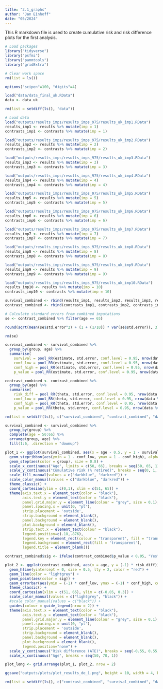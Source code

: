```yaml
---
title: "3.1_graphs"
author: "Jan Einhoff"
date: "05/2024"
---
```


This R markdown file is used to create cumulative risk and risk difference plots for the first analysis.

```r
# Load packages
library("tidyverse")
library("psfmi")
library("pammtools")
library("gridExtra")

# Clear work space
rm(list = ls())

options("scipen"=100, "digits"=4)

```

```r
load("data/data_final_uk.RData")
data <- data_uk

rm(list = setdiff(ls(), "data"))

# Load data
load("outputs/results_imps/results_imps_975/results_uk_imp1.RData")
results_imp1 <- results %>% mutate(imp = 1)
contrasts_imp1 <- contrasts %>% mutate(imp = 1)

load("outputs/results_imps/results_imps_975/results_uk_imp2.RData")
results_imp2 <- results %>% mutate(imp = 2)
contrasts_imp2 <- contrasts %>% mutate(imp = 2)

load("outputs/results_imps/results_imps_975/results_uk_imp3.RData")
results_imp3 <- results %>% mutate(imp = 3)
contrasts_imp3 <- contrasts %>% mutate(imp = 3)

load("outputs/results_imps/results_imps_975/results_uk_imp4.RData")
results_imp4 <- results %>% mutate(imp = 4)
contrasts_imp4 <- contrasts %>% mutate(imp = 4)

load("outputs/results_imps/results_imps_975/results_uk_imp5.RData")
results_imp5 <- results %>% mutate(imp = 5)
contrasts_imp5 <- contrasts %>% mutate(imp = 5)

load("outputs/results_imps/results_imps_975/results_uk_imp6.RData")
results_imp6 <- results %>% mutate(imp = 6)
contrasts_imp6 <- contrasts %>% mutate(imp = 6)

load("outputs/results_imps/results_imps_975/results_uk_imp7.RData")
results_imp7 <- results %>% mutate(imp = 7)
contrasts_imp7 <- contrasts %>% mutate(imp = 7)

load("outputs/results_imps/results_imps_975/results_uk_imp8.RData")
results_imp8 <- results %>% mutate(imp = 8)
contrasts_imp8 <- contrasts %>% mutate(imp = 8)

load("outputs/results_imps/results_imps_975/results_uk_imp9.RData")
results_imp9 <- results %>% mutate(imp = 9)
contrasts_imp9 <- contrasts %>% mutate(imp = 9)

load("outputs/results_imps/results_imps_975/results_uk_imp10.RData")
results_imp10 <- results %>% mutate(imp = 10)
contrasts_imp10 <- contrasts %>% mutate(imp = 10)

survival_combined <- rbind(results_imp1, results_imp2, results_imp3, results_imp4, results_imp5, results_imp6, results_imp7, results_imp8, results_imp9, results_imp10)
contrast_combined <- rbind(contrasts_imp1, contrasts_imp2, contrasts_imp3, contrasts_imp4, contrasts_imp5, contrasts_imp6, contrasts_imp7, contrasts_imp8, contrasts_imp9, contrasts_imp10)

```

```r
# Calculate standard errors from combined imputations
se <- contrast_combined %>% filter(age == 65)

round(sqrt(mean(se$std.error^2) + (1 + (1/10)) * var(se$std.error)), 3)

rm(se)

```

```r
survival_combined <- survival_combined %>%
  group_by(group, age) %>%
  summarise(
    survival = pool_RR(estimate, std.error, conf.level = 0.95, nrow(data %>% filter(age <= age)), 1)[1],
    conf_low = pool_RR(estimate, std.error, conf.level = 0.95, nrow(data %>% filter(age <= age)), 1)[2],
    conf_high = pool_RR(estimate, std.error, conf.level = 0.95, nrow(data %>% filter(age <= age)), 1)[3],
    p_value = pool_RR(estimate, std.error, conf.level = 0.95, nrow(data %>% filter(age <= age)), 1)[4])

contrast_combined <- contrast_combined %>%
  group_by(age) %>%
  summarise(
    risk_diff = pool_RR(theta, std.error, conf.level = 0.95, nrow(data %>% filter(age <= age)), 1)[1],
    conf_low = pool_RR(theta, std.error, conf.level = 0.95, nrow(data %>% filter(age <= age)), 1)[2],
    conf_high = pool_RR(theta, std.error, conf.level = 0.95, nrow(data %>% filter(age <= age)), 1)[3],
    p_value = pool_RR(theta, std.error, conf.level = 0.95, nrow(data %>% filter(age <= age)), 1)[4])

rm(list = setdiff(ls(), c("survival_combined", "contrast_combined", "data")))

```

```r
survival_combined <- survival_combined %>%
  group_by(group) %>%
  complete(age = 50:66) %>%
  arrange(group, age) %>%
  fill(1:6, .direction = "downup")

plot_1 <- ggplot(survival_combined, aes(x = age - 0.5, y = 1 - survival, group = group, fill = group)) +
  geom_stepribbon(aes(ymin = 1 - conf_low, ymax = 1 - conf_high), alpha = 0.25) +
  geom_step(aes(color = group), size = 0.8) +
  scale_x_continuous("Age", limits = c(50, 66), breaks = seq(50, 65, 1)) +
  scale_y_continuous("Cumulative risk (% retired)", breaks = seq(0, 1, 0.1), label = scales::percent) +
  scale_fill_manual(values = c("darkblue", "darkred")) +
  scale_color_manual(values = c("darkblue", "darkred")) +
  theme_classic() +
  coord_cartesian(ylim = c(0,1), xlim = c(51, 65)) +
  theme(axis.text.x = element_text(color = "black"),
        axis.text.y = element_text(color = "black"),
        panel.grid.major.y = element_line(colour = "grey", size = 0.1),
        panel.spacing.x = unit(0, "pt"),
        strip.placement = 'outside',
        strip.background = element_blank(),
        panel.background = element_blank(),
        plot.background = element_blank(),
        strip.text.x = element_text(colour = "black"),
        legend.position=c(.18,.876),
        legend.key = element_rect(colour = "transparent", fill = "transparent"),
        legend.background = element_rect(fill = 'transparent'),
        legend.title = element_blank())

contrast_combined$sig <- ifelse(contrast_combined$p_value < 0.05, "Yes", "No")

plot_2 <- ggplot(contrast_combined, aes(x = age, y = (-1) * risk_diff)) +
  geom_hline(yintercept = 0, size = 0.5, lty = 2, color = "red") +
  geom_line(color = "lightgrey") +
  geom_point(aes(color = sig)) +
  geom_errorbar(aes(ymin = (-1) * conf_low, ymax = (-1) * conf_high, color = sig), width = 0) +
  theme_classic() +
  coord_cartesian(xlim = c(51, 65), ylim = c(-0.05, 0.3)) +
  scale_color_manual(values = c("lightgrey", "black")) +
  #scale_color_manual(values = c("black")) +
  guides(colour = guide_legend(nrow = 2)) +
  theme(axis.text.x = element_text(color = "black"),
        axis.text.y = element_text(color = "black"),
        panel.grid.major.y = element_line(colour = "grey", size = 0.1),
        panel.spacing.x = unit(0, "pt"),
        strip.placement = 'outside',
        strip.background = element_blank(),
        panel.background = element_blank(),
        plot.background = element_blank(),
        legend.position="none") +
  scale_y_continuous("Risk difference (ATE)", breaks = seq(-0.55, 0.55, 0.05), labels = c("-55pp.", "-50pp.", "-45pp.", "-40pp.", "-35pp.", "-30pp.", "-25pp.", "-20pp.", "-15pp.", "-10pp.", "-5pp.", "0pp.", "5pp.", "10pp.", "15pp.", "20pp.", "25pp.", "30pp.", "35pp.", "40pp.", "45pp.", "50pp.", "55pp.")) +
  scale_x_continuous("Age", breaks = seq(50, 70, 1))

plot_long <- grid.arrange(plot_1, plot_2, nrow = 2)

ggsave("outputs/plots/plot_results_de_1.png", height = 10, width = 4, bg = "transparent", plot_long)

rm(list = setdiff(ls(), c("contrast_combined", "survival_combined", "data")))

```

```r

```
